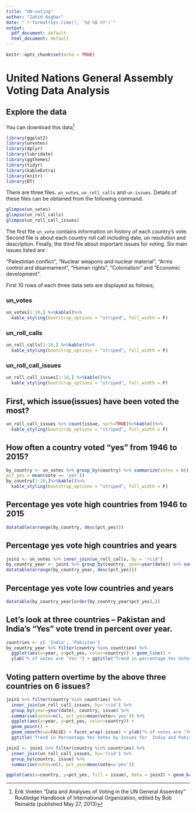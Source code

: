 ```yaml
---
title: "UN-voting"
author: "Zahid Asghar"
date: "`r format(Sys.time(), '%d %B %Y')`"
output:
  pdf_document: default
  html_document: default
---
```


```r
knitr::opts_chunk$set(echo = TRUE)
```

# United Nations General Assembly Voting Data Analysis

## Explore the data

You can download this data^[Erik Voeten "Data and Analyses of Voting in the UN General Assembly" Routledge Handbook of International Organization, edited by Bob Reinalda (published May 27, 2013)]
```r
library(ggplot2)
library(unvotes)
library(dplyr)
library(lubridate)
library(ggthemes)
library(tidyr)
library(kableExtra)
library(knitr)
library(DT)
```
There are three files. `un_votes`, `un_roll_calls` and `un-issues`. Details of these files can be obtained from the following command.

```r
glimpse(un_votes)
glimpse(un_roll_calls)
glimpse(un_roll_call_issues)
```
The first file `un_vote` contains information on history of each country's vote. Second file is about each country roll call including date, un resolution and description. Finally, the third file about important issues for voting. Six main issues listed are : 
 
“Palestinian conflict”, “Nuclear weapons and nuclear material”, “Arms control and disarmament”, “Human rights”, “Colonialism” and “Economic development”.

First 10 rows of each three data sets are displayed as follows;

### un_votes 

```r
un_votes[1:10,] %>%kable()%>%
  kable_styling(bootstrap_options = "striped", full_width = F)
```

### un_roll_calls 

```r
un_roll_calls[1:10,] %>%kable()%>%
  kable_styling(bootstrap_options = "striped", full_width = F)
```

### un_roll_call_issues


```r
un_roll_call_issues[1:10,] %>%kable()%>%
  kable_styling(bootstrap_options = "striped", full_width = F)
```


## First, which issue(issues) have been voted the most?

```r
un_roll_call_issues %>% count(issue, sort=TRUE)%>%kable()%>%
  kable_styling(bootstrap_options = "striped", full_width = F)
```


## How often a country voted “yes” from 1946 to 2015?

```r
by_country <- un_votes %>% group_by(country) %>% summarize(votes = n(),
pct_yes = mean(vote == 'yes'))
by_country[1:10,]%>%kable()%>%
  kable_styling(bootstrap_options = "striped", full_width = F)
```

## Percentage yes vote high countries from 1946 to 2015

```r
datatable(arrange(by_country, desc(pct_yes)))
```

## Percentage yes vote high countries and years

```r
join1 <- un_votes %>% inner_join(un_roll_calls, by = 'rcid')
by_country_year <- join1 %>% group_by(country, year=year(date)) %>% summarise(votes=n(), pct_yes = mean(vote=='yes'))
datatable(arrange(by_country_year, desc(pct_yes)))

```

## Percentage yes vote low countries and years

```r
datatable(by_country_year[order(by_country_year$pct_yes),])

```

## Let’s look at three countries – Pakistan and India’s “Yes” vote trend in percent over year.

```r
countries <- c( 'India', 'Pakistan')
by_country_year %>% filter(country %in% countries) %>% 
  ggplot(aes(x=year, y=pct_yes, color=country)) + geom_line() + 
  ylab("% of votes are 'Yes'") + ggtitle("Trend in percentage Yes Votes of India and Pakistan 1946-2015") + theme_bw()

```
## Voting pattern overtime by the above three countries on 6 issues?

```r
join1 %>% filter(country %in% countries) %>% 
  inner_join(un_roll_call_issues, by='rcid') %>% 
  group_by(year=year(date), country, issue) %>% 
  summarise(votes=n(), pct_yes=mean(vote=='yes')) %>% 
  ggplot(aes(x=year, y=pct_yes, color=country)) + 
  geom_point() + 
  geom_smooth(se=FALSE) + facet_wrap(~issue) + ylab("% of votes are 'Yes'") +
  ggtitle('Trend in Percentage Yes Votes by Issues for  India and Pakistan')

```


```r
join2 <- join1 %>% filter(country %in% countries) %>% 
  inner_join(un_roll_call_issues, by='rcid') %>% 
  group_by(country, issue) %>% 
  summarise(votes=n(), pct_yes=mean(vote=='yes'))

ggplot(aes(x=country, y=pct_yes, fill = issue), data = join2) + geom_bar(stat = 'identity', position = position_dodge()) + ggtitle('India and Pakistan the UN Issues')

```

